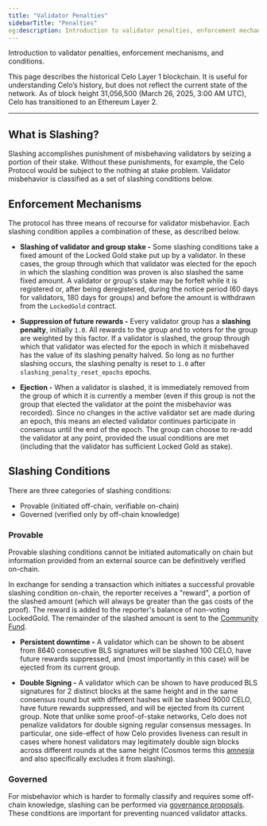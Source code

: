 ```yaml
---
title: "Validator Penalties"
sidebarTitle: "Penalties"
og:description: Introduction to validator penalties, enforcement mechanisms, and conditions.
---
```


Introduction to validator penalties, enforcement mechanisms, and conditions.

<Warning>
This page describes the historical Celo Layer 1 blockchain. It is useful for understanding Celo’s history, but does not reflect the current state of the network. As of block height 31,056,500 (March 26, 2025, 3:00 AM UTC), Celo has transitioned to an Ethereum Layer 2.
</Warning>

---

## What is Slashing?

Slashing accomplishes punishment of misbehaving validators by seizing a portion of their stake. Without these punishments, for example, the Celo Protocol would be subject to the nothing at stake problem. Validator misbehavior is classified as a set of slashing conditions below.

## Enforcement Mechanisms

The protocol has three means of recourse for validator misbehavior. Each slashing condition applies a combination of these, as described below.

- **Slashing of validator and group stake -** Some slashing conditions take a fixed amount of the Locked Gold stake put up by a validator. In these cases, the group through which that validator was elected for the epoch in which the slashing condition was proven is also slashed the same fixed amount. A validator or group's stake may be forfeit while it is registered or, after being deregistered, during the notice period (60 days for validators, 180 days for groups) and before the amount is withdrawn from the `LockedGold` contract.

- **Suppression of future rewards -** Every validator group has a **slashing penalty**, initially `1.0`. All rewards to the group and to voters for the group are weighted by this factor. If a validator is slashed, the group through which that validator was elected for the epoch in which it misbehaved has the value of its slashing penalty halved. So long as no further slashing occurs, the slashing penalty is reset to `1.0` after `slashing_penalty_reset_epochs` epochs.

- **Ejection -** When a validator is slashed, it is immediately removed from the group of which it is currently a member (even if this group is not the group that elected the validator at the point the misbehavior was recorded). Since no changes in the active validator set are made during an epoch, this means an elected validator continues participate in consensus until the end of the epoch. The group can choose to re-add the validator at any point, provided the usual conditions are met (including that the validator has sufficient Locked Gold as stake).

## Slashing Conditions

There are three categories of slashing conditions:

- Provable \(initiated off-chain, verifiable on-chain\)
- Governed \(verified only by off-chain knowledge\)

### Provable

Provable slashing conditions cannot be initiated automatically on chain but information provided from an external source can be definitively verified on-chain.

In exchange for sending a transaction which initiates a successful provable slashing condition on-chain, the reporter receives a "reward", a portion of the slashed amount (which will always be greater than the gas costs of the proof). The reward is added to the reporter's balance of non-voting LockedGold. The remainder of the slashed amount is sent to the [Community Fund](/about-celo/protocol/epoch-rewards/community-fund).

- **Persistent downtime -** A validator which can be shown to be absent from 8640 consecutive BLS signatures will be slashed 100 CELO, have future rewards suppressed, and (most importantly in this case) will be ejected from its current group.

- **Double Signing -** A validator which can be shown to have produced BLS signatures for 2 distinct blocks at the same height and in the same consensus round but with different hashes will be slashed 9000 CELO, have future rewards suppressed, and will be ejected from its current group. Note that unlike some proof-of-stake networks, Celo does not penalize validators for double signing regular consensus messages. In particular, one side-effect of how Celo provides liveness can result in cases where honest validators may legitimately double sign blocks across different rounds at the same height (Cosmos terms this [amnesia](https://github.com/tendermint/spec/blob/fa3430ad163a2a0ed77aa3f624a70cd9b8b84b78/spec/consensus/signing.md#other-rules) and also specifically excludes it from slashing).

### **Governed**

For misbehavior which is harder to formally classify and requires some off-chain knowledge, slashing can be performed via [governance proposals](/about-celo/protocol/governance/overview). These conditions are important for preventing nuanced validator attacks.